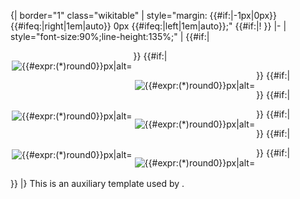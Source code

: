 <includeonly>{| border="1" class="wikitable" | style="margin: {{#if:{{{cont}}}|-1px|0px}} {{#ifeq:{{{align}}}|right|1em|auto}} 0px {{#ifeq:{{{align}}}|left|1em|auto}};" 
{{#if:{{{title|}}}|! {{{title|}}}}}
|-
| style="font-size:90%;line-height:135%;" |
{{#if:{{{width1|}}}|<div style="width:{{#expr:{{{ar1}}}*{{{ht}}}}}px; float:left;margin:2px;" class="thumbcaption">[[File:{{{image1}}}|{{#expr:({{{ar1}}}*{{{ht}}})round0}}px|alt={{{alt1}}}]]<br>{{{caption1}}}</div>}}
{{#if:{{{width2|}}}|<div style="width:{{#expr:{{{ar2}}}*{{{ht}}}}}px; float:left;margin:2px;" class="thumbcaption">[[File:{{{image2}}}|{{#expr:({{{ar2}}}*{{{ht}}})round0}}px|alt={{{alt2}}}]]<br>{{{caption2}}}</div>}}
{{#if:{{{width3|}}}|<div style="width:{{#expr:{{{ar3}}}*{{{ht}}}}}px; float:left;margin:2px;" class="thumbcaption">[[File:{{{image3}}}|{{#expr:({{{ar3}}}*{{{ht}}})round0}}px|alt={{{alt3}}}]]<br>{{{caption3}}}</div>}}
{{#if:{{{width4|}}}|<div style="width:{{#expr:{{{ar4}}}*{{{ht}}}}}px; float:left;margin:2px;" class="thumbcaption">[[File:{{{image4}}}|{{#expr:({{{ar4}}}*{{{ht}}})round0}}px|alt={{{alt4}}}]]<br>{{{caption4}}}</div>}}
{{#if:{{{width5|}}}|<div style="width:{{#expr:{{{ar5}}}*{{{ht}}}}}px; float:left;margin:2px;" class="thumbcaption">[[File:{{{image5}}}|{{#expr:({{{ar5}}}*{{{ht}}})round0}}px|alt={{{alt5}}}]]<br>{{{caption5}}}</div>}}
{{#if:{{{width6|}}}|<div style="width:{{#expr:{{{ar6}}}*{{{ht}}}}}px; float:left;margin:2px;" class="thumbcaption">[[File:{{{image6}}}|{{#expr:({{{ar6}}}*{{{ht}}})round0}}px|alt={{{alt6}}}]]<br>{{{caption6}}}</div>}}
{{#if:{{{footer|}}}|
<div style="clear:left;margin:2px;width:{{#expr:{{{total_width}}}-10}}px;" class="thumbcaption">{{{footer|}}}</div>}}
|}</includeonly><noinclude>
This is an auxiliary template used by {{tl|Auto images}}.
</noinclude>